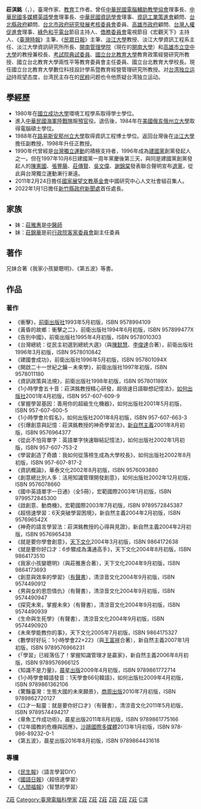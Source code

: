 {{blpunsourced|time=2019-08-28T17:12:56+00:00}}
{{Infobox_officeholder
| name = 莊淇銘 
| image name =  
|imagesize =
|image=
|box_width= 260
|occupation= 國立台北教育大學數位科技設計學系暨教育經營管理研究所教授
| english_names =Chi-Ming Chung
| sex = 男
| Native place = 
| now = 
| period = 
| party = 
|birth_date= {{birth_date_and_age|1956|6|24}}
| nationality ={{ROC}}
|death_date= 
|death_place= 
| spouse = 
|education= 
* [[路易斯安那州立大學|路易斯安那州立大學]][[資訊工程|資訊工程]]博士<br><span style="color: blue;">(1988年取得學位)</span>
*[[俄亥俄州立大學|俄亥俄州立大學]][[電腦|電腦]]碩士<br><span style="color: blue;">(1984年取得學位)</span>
* [[國立成功大學|國立成功大學]][[環境工程|環境工程]]學士<br><span style="color: blue;">(1980年取得學位)</span>
| past = 
*中華民國電腦輔助教學協會理事長
*中華民國多媒體英語學會理事長
*中華民國資訊學會理事
*[[資訊工業策進會|資訊工業策進會]]顧問
*[[台北縣政府|台北縣政府]]顧問
*[[台北市政府研究發展考核委員會|台北市政府研究發展考核委員會]]委員
*[[高雄市政府|高雄市政府]]顧問
*[[台灣人權促進會|台灣人權促進會]]理事
*[[綠色和平電台|綠色和平電台]]節目主持人
*[[僑務委員會|僑務委員會]]電視節目《宏觀天下》主持人
*《[[臺灣時報|臺灣時報]]》主筆
*《[[民眾日報|民眾日報]]》主筆
*[[淡江大學|淡江大學]]教授
*[[淡江大學|淡江大學]]資訊工程系主任
*[[淡江大學|淡江大學]]資訊研究所所長
*開南管理學院（現[[開南大學|開南大學]]）教授兼校長
*[[高雄市立空中大學|高雄市立空中大學]]教授兼校長
*[[考試院|考試院]]典試委員
*[[國立台北教育大學|國立台北教育大學]]校長
*[[國立台北教育大學|國立台北教育大學]]兩性平等教育委員會主任委員
*[[國立台北教育大學|國立台北教育大學]]數位科技設計學系暨教育經營管理研究所教授
*[[優傳媒|優傳媒]]專欄作家
*[[新竹縣政府新聞處|新竹縣政府新聞處]]處長
}}

'''莊淇銘'''（{{lang-en|'''Chi-Ming Chung'''}}，{{bd|1956年|6月24日||}}），臺灣作家、[[教育|教育]]工作者。曾任[[中華民國電腦輔助教學協會|中華民國電腦輔助教學協會]]理事長、[[中華民國多媒體英語學會|中華民國多媒體英語學會]]理事長、[[中華民國資訊學會|中華民國資訊學會]]理事、[[資訊工業策進會|資訊工業策進會]]顧問、[[台北縣政府|台北縣政府]]顧問、[[台北市政府研究發展考核委員會|台北市政府研究發展考核委員會]]委員、[[高雄市政府|高雄市政府]]顧問、[[台灣人權促進會|台灣人權促進會]]理事、[[綠色和平電台|綠色和平電台]]節目主持人、[[僑務委員會|僑務委員會]]電視節目《宏觀天下》主持人、《[[臺灣時報|臺灣時報]]》主筆、《[[民眾日報|民眾日報]]》主筆、[[淡江大學|淡江大學]]教授、淡江大學資訊工程系主任、淡江大學資訊研究所所長、[[開南管理學院|開南管理學院]]（現在的[[開南大學|開南大學]]）和[[高雄市立空中大學|高雄市立空中大學]]的教授兼校長、[[考試院|考試院]][[典試委員|典試委員]]、[[國立台北教育大學|國立台北教育大學]]教育政策經營研究所教授、國立台北教育大學兩性平等教育委員會主任委員、國立台北教育大學校長。現任國立台北教育大學數位科技設計學系暨教育經營管理研究所教授。对[[台湾独立运动|台湾独立运动]]持观望态度，台湾民主存在的[[民粹|民粹]]问题也令他质疑台湾独立运动。

==學經歷==
*1980年在[[國立成功大學|國立成功大學]]環境工程學系取得學士學位。
*進入[[中華民國海軍陸戰隊|中華民國海軍陸戰隊]]服[[預官|預官]]役。退伍後，1984年在[[美國|美國]][[俄亥俄州立大學|俄亥俄州立大學]]取得電腦碩士學位。
*1988年在[[路易斯安那州立大學|路易斯安那州立大學]]取得資訊工程博士學位。返回台灣後在[[淡江大學|淡江大學]]擔任副教授，1998年升任正教授。
*1990年代曾經是[[台灣獨立運動|台灣獨立運動]]的積極支持者，1996年成為[[建國黨|建國黨]]創黨發起人之一。但在1997年10月6日建國黨一周年黨慶後第三天，與同是建國黨創黨發起人的[[陳憲國|陳憲國]]、[[張豐藤|張豐藤]]、[[莊傳賢|莊傳賢]]、[[吳文偉|吳文偉]]、[[謝錦棠|謝錦棠]]發表聯合聲明宣布[[退黨|退黨]]，從此與台灣獨立運動漸行漸遠。
*2011年2月24日擔任[[國家展望文教基金會|國家展望文教基金會]]中國研究中心人文社會組召集人。
*2022年1月1日擔任[[新竹縣政府新聞處|新竹縣政府新聞處]]首任處長。

==家族==
*妹：[[莊雅惠|莊雅惠]]是[[中醫師|中醫師]]
*妹：[[莊錦華|莊錦華]]是前[[行政院客家委員會|行政院客家委員會]]副主任委員

==著作==
兄妹合著《我家小孩變聰明》、《第五波》等書。

==作品==
===著作===
*《衝擊》，[[前衛出版社|前衛出版社]]1993年5月初版，ISBN 9578994109
*《黃昏的故鄉：衝擊之二》，前衛出版社1994年6月初版，ISBN 957899477X
*《告別中國》，前衛出版社1995年4月初版，ISBN 9578010303
*《台灣總統：從民主初選到總統大選》（與[[陳懿慧|陳懿慧]]、[[李俊達|李俊達]]合著），前衛出版社1996年3月初版，ISBN 9578010842
*《建國會成功》，前衛出版社1996年5月初版，ISBN 957801094X
*《開啟二十一世紀之鑰－未來學》，前衛出版社1997年初版，ISBN 9578011180
*《資訊政策與法規》，前衛出版社1998年初版，ISBN 957801189X
*《1小時學會五十音：莊淇銘教授精心研發，超倍速日語聯想記憶法》，[[如何出版社|如何出版社]]2001年4月初版，ISBN 957-607-609-9
*《掌握學習基因：善用你的超級生化機器》，如何出版社2001年5月初版，ISBN 957-607-600-5
*《1小時學會片假名》，如何出版社2001年8月初版，ISBN 957-607-663-3
*《引爆創意與記憶：莊淇銘教授的神奇學習法》，[[新自然主義|新自然主義]]2001年8月初版，ISBN 9576964377
*《從此不怕背單字：英語單字快速聯結記憶法》，如何出版社2002年1月初版，ISBN 957-607-753-2
*《學習創造了奇蹟：我如何從落榜生成為大學校長》，如何出版社2002年8月初版，ISBN 957-607-817-2
*《資訊概論》，華泰文化2002年8月初版，ISBN 9576093880
*《創意總比別人多：活用知識管理開發創意》，如何出版社2002年12月初版，ISBN 9576078660
*《國中英語單字一日通》（全5冊），宏範國際2003年1月初版，ISBN 9799572845300
*《啟創意、動商機》，宏範國際2003年7月初版，ISBN 9789572845387
*《超倍速學習：6天突破學習困境》，新自然主義2004年2月初版，ISBN 957696542X
*《神奇的語言學習法：莊淇銘教授的心得與見證》，新自然主義2004年2月初版，ISBN 9576965438
*《就是要你學會創意》，[[天下文化|天下文化]]2004年3月初版，ISBN 9864172638
*《就是要你好口才：6步驟成為溝通高手》，天下文化2004年8月初版，ISBN 9864173510
*《我家小孩變聰明》（與莊雅惠合著），天下文化2004年9月初版，ISBN 9864173693
*《創意與效率的學習》（[[有聲書|有聲書]]），清涼音文化2004年9月初版，ISBN 9574490912
*《男與女的恩怨情仇》（有聲書），清涼音文化2004年9月初版，ISBN 9574490947
*《探究未來，掌握未來》（有聲書），清涼音文化2004年9月初版，ISBN 9574490939
*《生命與生死學》（有聲書），清涼音文化2004年9月初版，ISBN 9574490920
*《未來學能教你的事》，天下文化2005年7月初版，ISBN 9864175327
*《數學好好玩：1小時學會22×22》（與[[王富祥|王富祥]]合著），新自然主義2007年1月初版，ISBN 9789576966231
*《「學習」已經落伍了！掌握知識管理才是贏家》，新自然主義2006年8月初版，ISBN 9789576966125
*《知識不是力量》，[[晨星出版|晨星出版]]2009年4月初版，ISBN 9789861772714
*《1小時學會韓語發音：1天學會66句韓語》，如何出版社2009年4月初版，ISBN 9789861362106
*《驚豔臺灣：生態大國的未來願景》，[[商周出版|商周出版]]2010年7月初版，ISBN 9789862720127
*《口才一點靈：就是要你好口才》（有聲書），清涼音文化2011年5月初版，ISBN 9789574494217
*《章魚工作成功術》，晨星出版2011年8月初版，ISBN 9789861775166
*《12年國教的危機與因應》，[[沙鷗國際多媒體|沙鷗國際多媒體]]2013年1月初版，ISBN 978-986-89232-0-1
*《第五波》，晨星出版2016年8月初版，ISBN 9789864431618

===專欄===
*《[[民生報|民生報]]》〈語言學習DIY〉
*《[[國語日報|國語日報]]》〈超倍速學習〉
*《[[人間福報|人間福報]]》〈智慧的學習〉

[[Category:台灣作家|Z莊]]
[[Category:臺灣電腦科學家|Category:臺灣電腦科學家]]
[[Category:前建國黨黨員|Z莊]]
[[Category:淡江大學教授|Z莊]]
[[Category:路易斯安那州立大學校友|Z莊]]
[[Category:俄亥俄州立大學校友|Z莊]]
[[Category:國立成功大學校友|Z莊]]
[[Category:臺北市立建國高級中學校友|Z莊]]
[[Category:莊姓|C淇]]